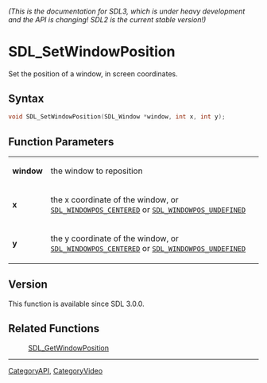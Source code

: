 ====== (This is the documentation for SDL3, which is under heavy development and the API is changing! SDL2 is the current stable version!) ======
= SDL_SetWindowPosition =

Set the position of a window, in screen coordinates.

== Syntax ==

<syntaxhighlight lang='c'>
void SDL_SetWindowPosition(SDL_Window *window, int x, int y);
</syntaxhighlight>

== Function Parameters ==

{|
|'''window'''
|the window to reposition
|-
|'''x'''
|the x coordinate of the window, or <code>[[SDL_WINDOWPOS_CENTERED]]</code> or <code>[[SDL_WINDOWPOS_UNDEFINED]]</code>
|-
|'''y'''
|the y coordinate of the window, or <code>[[SDL_WINDOWPOS_CENTERED]]</code> or <code>[[SDL_WINDOWPOS_UNDEFINED]]</code>
|}

== Version ==

This function is available since SDL 3.0.0.

== Related Functions ==

:[[SDL_GetWindowPosition]]

----
[[CategoryAPI]], [[CategoryVideo]]


